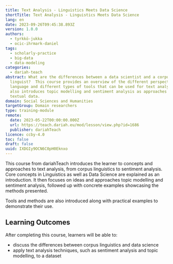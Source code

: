 ```yaml
---
title: Text Analysis - Linguistics Meets Data Science
shortTitle: Text Analysis - Linguistics Meets Data Science
lang: en
date: 2023-09-26T09:45:38.893Z
version: 1.0.0
authors:
  - tyrkkö-jukka
  - ocic-ihrmark-daniel
tags:
  - scholarly-practice
  - big-data
  - data-modeling
categories:
  - dariah-teach
abstract: What are the differences between a data scientist and a corpus
  linguist?  This course provides an overview of the different perspectives on
  language and different types of tools that can be used for text analytics.  It
  also introduces topic modelling and sentiment analysis as approaches to
  textual data.
domain: Social Sciences and Humanities
targetGroup: Domain researchers
type: training-module
remote:
  date: 2023-05-22T00:00:00.000Z
  url: https://teach.dariah.eu/mod/lesson/view.php?id=1686
  publisher: dariahTeach
licence: ccby-4.0
toc: false
draft: false
uuid: IXDGIy9OCN6C0pH0Eknxo
---
```


T﻿his course from dariahTeach introduces the learner to concepts and approaches to text analysis, from corpus linguistics to sentiment analysis.  Core concepts in Linguistics as well as Data Science are explained as an introduction.  It then focuses on ideas and approaches topic modelling and sentiment analysis, followed up with concrete examples showcasing the methods presented.

T﻿ools and methods are also introduced along with practical examples to demonstrate their use.

## L﻿earning Outcomes

A﻿fter completing this course, learners will be able to:

* d﻿iscuss the differences between corpus linguistics and data science
* a﻿pply text analysis techniques, such as sentiment analysis and topic modelling, to a dataset

<ExternalResource title="Interested in learning more?" subtitle="Check out Text Analysis - Linguistics Meets Data Science" url="https://teach.dariah.eu/mod/lesson/view.php?id=1686" />
